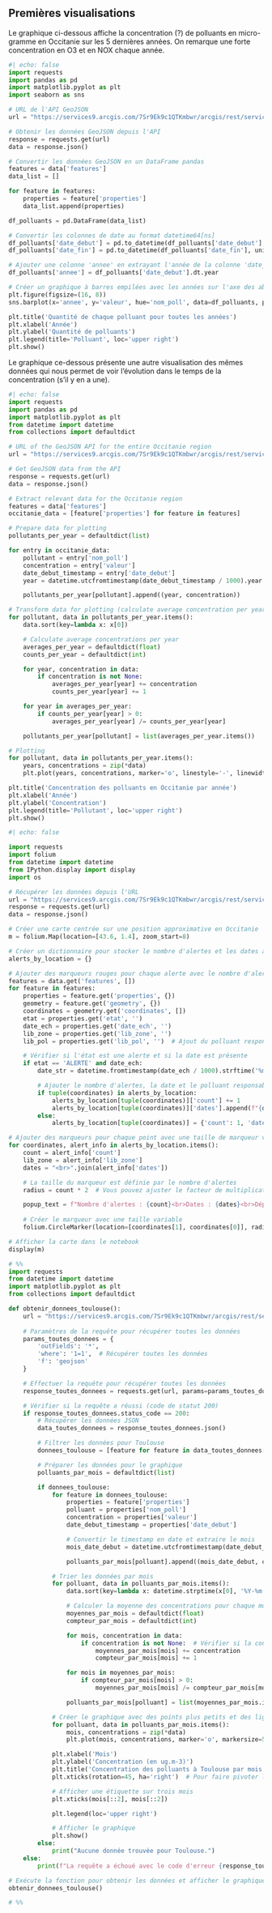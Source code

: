 ## Premières visualisations
Le graphique ci-dessous affiche la concentration (?) de polluants en micro-gramme en Occitanie sur les 5 dernières années.
On remarque une forte concentration en O3 et en NOX chaque année.
```python
#| echo: false
import requests
import pandas as pd
import matplotlib.pyplot as plt
import seaborn as sns

# URL de l'API GeoJSON
url = "https://services9.arcgis.com/7Sr9Ek9c1QTKmbwr/arcgis/rest/services/mesures_occitanie_annuelle_poll_princ/FeatureServer/0/query?outFields=*&where=1%3D1&f=geojson"

# Obtenir les données GeoJSON depuis l'API
response = requests.get(url)
data = response.json()

# Convertir les données GeoJSON en un DataFrame pandas
features = data['features']
data_list = []

for feature in features:
    properties = feature['properties']
    data_list.append(properties)

df_polluants = pd.DataFrame(data_list)

# Convertir les colonnes de date au format datetime64[ns]
df_polluants['date_debut'] = pd.to_datetime(df_polluants['date_debut'], unit='ms')
df_polluants['date_fin'] = pd.to_datetime(df_polluants['date_fin'], unit='ms')

# Ajouter une colonne 'annee' en extrayant l'année de la colonne 'date_debut'
df_polluants['annee'] = df_polluants['date_debut'].dt.year

# Créer un graphique à barres empilées avec les années sur l'axe des abscisses
plt.figure(figsize=(16, 8))
sns.barplot(x='annee', y='valeur', hue='nom_poll', data=df_polluants, palette='Set1', ci=None)

plt.title('Quantité de chaque polluant pour toutes les années')
plt.xlabel('Année')
plt.ylabel('Quantité de polluants')
plt.legend(title='Polluant', loc='upper right')
plt.show()
```

Le graphique ce-dessous présente une autre visualisation des mêmes données qui nous permet de voir l'évolution dans le temps de la concentration (s'il y en a une).

```python
#| echo: false
import requests
import pandas as pd
import matplotlib.pyplot as plt
from datetime import datetime
from collections import defaultdict

# URL of the GeoJSON API for the entire Occitanie region
url = "https://services9.arcgis.com/7Sr9Ek9c1QTKmbwr/arcgis/rest/services/mesures_occitanie_annuelle_poll_princ/FeatureServer/0/query?outFields=*&where=1%3D1&f=geojson"

# Get GeoJSON data from the API
response = requests.get(url)
data = response.json()

# Extract relevant data for the Occitanie region
features = data['features']
occitanie_data = [feature['properties'] for feature in features]

# Prepare data for plotting
pollutants_per_year = defaultdict(list)

for entry in occitanie_data:
    pollutant = entry['nom_poll']
    concentration = entry['valeur']
    date_debut_timestamp = entry['date_debut']
    year = datetime.utcfromtimestamp(date_debut_timestamp / 1000).year

    pollutants_per_year[pollutant].append((year, concentration))

# Transform data for plotting (calculate average concentration per year)
for pollutant, data in pollutants_per_year.items():
    data.sort(key=lambda x: x[0])

    # Calculate average concentrations per year
    averages_per_year = defaultdict(float)
    counts_per_year = defaultdict(int)

    for year, concentration in data:
        if concentration is not None:
            averages_per_year[year] += concentration
            counts_per_year[year] += 1

    for year in averages_per_year:
        if counts_per_year[year] > 0:
            averages_per_year[year] /= counts_per_year[year]

    pollutants_per_year[pollutant] = list(averages_per_year.items())

# Plotting
for pollutant, data in pollutants_per_year.items():
    years, concentrations = zip(*data)
    plt.plot(years, concentrations, marker='o', linestyle='-', linewidth=1, label=pollutant)

plt.title('Concentration des polluants en Occitanie par année')
plt.xlabel('Année')
plt.ylabel('Concentration')
plt.legend(title='Pollutant', loc='upper right')
plt.show()
```


```python
#| echo: false

import requests
import folium
from datetime import datetime
from IPython.display import display
import os

# Récupérer les données depuis l'URL
url = "https://services9.arcgis.com/7Sr9Ek9c1QTKmbwr/arcgis/rest/services/epipol_occitanie/FeatureServer/0/query?outFields=*&where=1%3D1&f=geojson"
response = requests.get(url)
data = response.json()

# Créer une carte centrée sur une position approximative en Occitanie
m = folium.Map(location=[43.6, 1.4], zoom_start=8)

# Créer un dictionnaire pour stocker le nombre d'alertes et les dates associées à chaque point
alerts_by_location = {}

# Ajouter des marqueurs rouges pour chaque alerte avec le nombre d'alertes, la date et le polluant responsable
features = data.get('features', [])
for feature in features:
    properties = feature.get('properties', {})
    geometry = feature.get('geometry', {})
    coordinates = geometry.get('coordinates', [])
    etat = properties.get('etat', '')
    date_ech = properties.get('date_ech', '')
    lib_zone = properties.get('lib_zone', '')
    lib_pol = properties.get('lib_pol', '')  # Ajout du polluant responsable

    # Vérifier si l'état est une alerte et si la date est présente
    if etat == 'ALERTE' and date_ech:
        date_str = datetime.fromtimestamp(date_ech / 1000).strftime('%m/%d/%Y')

        # Ajouter le nombre d'alertes, la date et le polluant responsable au dictionnaire associé aux coordonnées
        if tuple(coordinates) in alerts_by_location:
            alerts_by_location[tuple(coordinates)]['count'] += 1
            alerts_by_location[tuple(coordinates)]['dates'].append(f"{date_str} ({lib_pol})")
        else:
            alerts_by_location[tuple(coordinates)] = {'count': 1, 'dates': [f"{date_str} ({lib_pol})"], 'lib_zone': lib_zone}

# Ajouter des marqueurs pour chaque point avec une taille de marqueur variable en fonction du nombre d'alertes
for coordinates, alert_info in alerts_by_location.items():
    count = alert_info['count']
    lib_zone = alert_info['lib_zone']
    dates = "<br>".join(alert_info['dates'])

    # La taille du marqueur est définie par le nombre d'alertes
    radius = count * 2  # Vous pouvez ajuster le facteur de multiplication pour obtenir la taille désirée

    popup_text = f"Nombre d'alertes : {count}<br>Dates : {dates}<br>Département : {lib_zone}"
    
    # Créer le marqueur avec une taille variable
    folium.CircleMarker(location=[coordinates[1], coordinates[0]], radius=radius, popup=popup_text, color='red', fill=True).add_to(m)

# Afficher la carte dans le notebook
display(m)
```

```python
# %%
import requests
from datetime import datetime
import matplotlib.pyplot as plt
from collections import defaultdict

def obtenir_donnees_toulouse():
    url = "https://services9.arcgis.com/7Sr9Ek9c1QTKmbwr/arcgis/rest/services/mesures_occitanie_mensuelle_poll_princ/FeatureServer/0/query"
    
    # Paramètres de la requête pour récupérer toutes les données
    params_toutes_donnees = {
        'outFields': '*',
        'where': '1=1',  # Récupérer toutes les données
        'f': 'geojson'
    }

    # Effectuer la requête pour récupérer toutes les données
    response_toutes_donnees = requests.get(url, params=params_toutes_donnees)

    # Vérifier si la requête a réussi (code de statut 200)
    if response_toutes_donnees.status_code == 200:
        # Récupérer les données JSON
        data_toutes_donnees = response_toutes_donnees.json()

        # Filtrer les données pour Toulouse
        donnees_toulouse = [feature for feature in data_toutes_donnees['features'] if feature['properties']['nom_com'] == 'TOULOUSE']

        # Préparer les données pour le graphique
        polluants_par_mois = defaultdict(list)

        if donnees_toulouse:
            for feature in donnees_toulouse:
                properties = feature['properties']
                polluant = properties['nom_poll']
                concentration = properties['valeur']
                date_debut_timestamp = properties['date_debut']

                # Convertir le timestamp en date et extraire le mois
                mois_date_debut = datetime.utcfromtimestamp(date_debut_timestamp / 1000).strftime('%Y-%m')

                polluants_par_mois[polluant].append((mois_date_debut, concentration))

            # Trier les données par mois
            for polluant, data in polluants_par_mois.items():
                data.sort(key=lambda x: datetime.strptime(x[0], '%Y-%m'))

                # Calculer la moyenne des concentrations pour chaque mois
                moyennes_par_mois = defaultdict(float)
                compteur_par_mois = defaultdict(int)

                for mois, concentration in data:
                    if concentration is not None:  # Vérifier si la concentration n'est pas None
                        moyennes_par_mois[mois] += concentration
                        compteur_par_mois[mois] += 1

                for mois in moyennes_par_mois:
                    if compteur_par_mois[mois] > 0:
                        moyennes_par_mois[mois] /= compteur_par_mois[mois]

                polluants_par_mois[polluant] = list(moyennes_par_mois.items())

            # Créer le graphique avec des points plus petits et des lignes en pointillé
            for polluant, data in polluants_par_mois.items():
                mois, concentrations = zip(*data)
                plt.plot(mois, concentrations, marker='o', markersize=5, linestyle='--', linewidth=1, label=polluant)

            plt.xlabel('Mois')
            plt.ylabel('Concentration (en ug.m-3)')
            plt.title('Concentration des polluants à Toulouse par mois')
            plt.xticks(rotation=45, ha='right')  # Pour faire pivoter les noms des mois

            # Afficher une étiquette sur trois mois
            plt.xticks(mois[::2], mois[::2])

            plt.legend(loc='upper right')

            # Afficher le graphique
            plt.show()
        else:
            print("Aucune donnée trouvée pour Toulouse.")
    else:
        print(f"La requête a échoué avec le code d'erreur {response_toutes_donnees.status_code}")

# Exécute la fonction pour obtenir les données et afficher le graphique
obtenir_donnees_toulouse()

# %%
```
